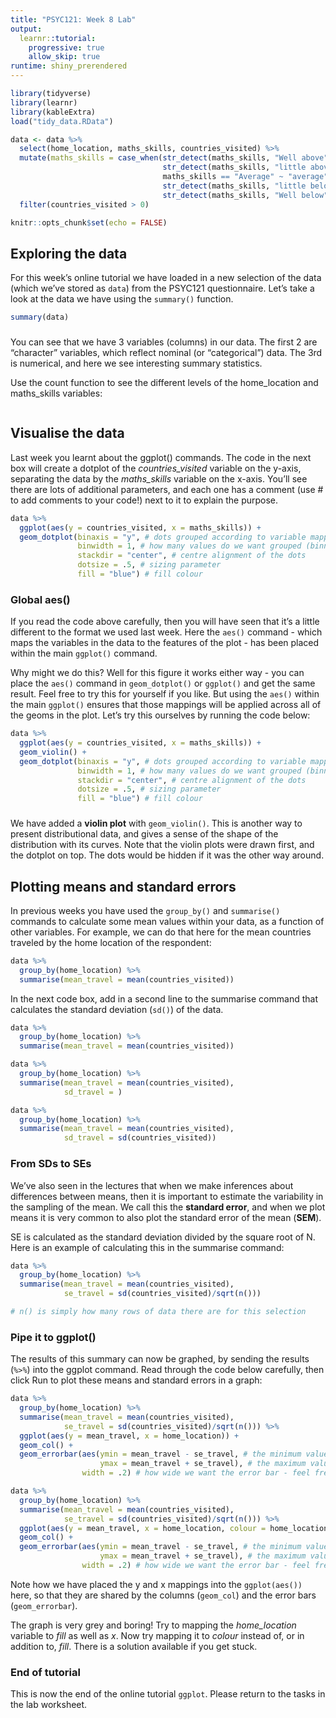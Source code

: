 ```yaml
---
title: "PSYC121: Week 8 Lab"
output: 
  learnr::tutorial:
    progressive: true
    allow_skip: true
runtime: shiny_prerendered
---
```


```r
library(tidyverse)
library(learnr)
library(kableExtra)
load("tidy_data.RData")

data <- data %>%
  select(home_location, maths_skills, countries_visited) %>%
  mutate(maths_skills = case_when(str_detect(maths_skills, "Well above") ~ "above",
                                  str_detect(maths_skills, "little above") ~ "above",
                                  maths_skills == "Average" ~ "average",
                                  str_detect(maths_skills, "little below") ~ "below",
                                  str_detect(maths_skills, "Well below") ~ "below")) %>% 
  filter(countries_visited > 0)

knitr::opts_chunk$set(echo = FALSE)
```

## Exploring the data

For this week's online tutorial we have loaded in a new selection of the data (which we've stored as `data`) from the PSYC121 questionnaire. Let's take a look at the data we have using the `summary()` function. 

```r

summary(data)

```

###

You can see that we have 3 variables (columns) in our data. The first 2 are "character" variables, which reflect nominal (or "categorical") data. The 3rd is numerical, and here we see interesting summary statistics. 

Use the count function to see the different levels of the home_location and maths_skills variables:

```r

```

## Visualise the data

Last week you learnt about the ggplot() commands. The code in the next box will create a dotplot of the *countries_visited* variable on the y-axis, separating the data by the *maths_skills* variable on the x-axis. You'll see there are lots of additional parameters, and each one has a comment (use # to add comments to your code!) next to it to explain the purpose.

```r

data %>% 
  ggplot(aes(y = countries_visited, x = maths_skills)) +
  geom_dotplot(binaxis = "y", # dots grouped according to variable mapped to y
               binwidth = 1, # how many values do we want grouped (binned) together
               stackdir = "center", # centre alignment of the dots
               dotsize = .5, # sizing parameter
               fill = "blue") # fill colour

```

### Global aes()

If you read the code above carefully, then you will have seen that it's a little different to the format we used last week. Here the `aes()` command - which maps the variables in the data to the features of the plot - has been placed within the main `ggplot()` command. 

Why might we do this? Well for this figure it works either way - you can place the `aes()` command in `geom_dotplot()` or `ggplot()` and get the same result. Feel free to try this for yourself if you like. But using the `aes()` within the main `ggplot()` ensures that those mappings will be applied across all of the geoms in the plot. Let's try this ourselves by running the code below:

```r

data %>% 
  ggplot(aes(y = countries_visited, x = maths_skills)) +
  geom_violin() +
  geom_dotplot(binaxis = "y", # dots grouped according to variable mapped to y
               binwidth = 1, # how many values do we want grouped (binned) together
               stackdir = "center", # centre alignment of the dots
               dotsize = .5, # sizing parameter
               fill = "blue") # fill colour

```
###

We have added a **violin plot** with `geom_violin()`. This is another way to present distributional data, and gives a sense of the shape of the distribution with its curves. Note that the violin plots were drawn first, and the dotplot on top. The dots would be hidden if it was the other way around.

## Plotting means and standard errors

In previous weeks you have used the `group_by()` and `summarise()` commands to calculate some mean values within your data, as a function of other variables. For example, we can do that here for the mean countries traveled by the home location of the respondent:

```r

data %>% 
  group_by(home_location) %>% 
  summarise(mean_travel = mean(countries_visited))


```

In the next code box, add in a second line to the summarise command that calculates the standard deviation (`sd()`) of the data.

```r

data %>% 
  group_by(home_location) %>% 
  summarise(mean_travel = mean(countries_visited))


```

```r

data %>% 
  group_by(home_location) %>% 
  summarise(mean_travel = mean(countries_visited),
            sd_travel = )


```

```r

data %>% 
  group_by(home_location) %>% 
  summarise(mean_travel = mean(countries_visited),
            sd_travel = sd(countries_visited))


```

### From SDs to SEs

We've also seen in the lectures that when we make inferences about differences between means, then it is important to estimate the variability in the sampling of the mean. We call this the **standard error**, and when we plot means it is very common to also plot the standard error of the mean (**SEM**). 

SE is calculated as the standard deviation divided by the square root of N. Here is an example of calculating this in the summarise command: 

```r

data %>% 
  group_by(home_location) %>% 
  summarise(mean_travel = mean(countries_visited),
            se_travel = sd(countries_visited)/sqrt(n())) 

# n() is simply how many rows of data there are for this selection


```

### Pipe it to ggplot()

The results of this summary can now be graphed, by sending the results (`%>%`) into the ggplot command. Read through the code below carefully, then click Run to plot these means and standard errors in a graph:

```r

data %>% 
  group_by(home_location) %>% 
  summarise(mean_travel = mean(countries_visited),
            se_travel = sd(countries_visited)/sqrt(n())) %>% 
  ggplot(aes(y = mean_travel, x = home_location)) +
  geom_col() +
  geom_errorbar(aes(ymin = mean_travel - se_travel, # the minimum value for the error bar
                    ymax = mean_travel + se_travel), # the maximum value for the error bar
                width = .2) # how wide we want the error bar - feel free to change this.


```

```r

data %>% 
  group_by(home_location) %>% 
  summarise(mean_travel = mean(countries_visited),
            se_travel = sd(countries_visited)/sqrt(n())) %>% 
  ggplot(aes(y = mean_travel, x = home_location, colour = home_location, fill = home_location)) +
  geom_col() +
  geom_errorbar(aes(ymin = mean_travel - se_travel, # the minimum value for the error bar
                    ymax = mean_travel + se_travel), # the maximum value for the error bar
                width = .2) # how wide we want the error bar - feel free to change this.


```

Note how we have placed the y and x mappings into the `ggplot(aes())` here, so that they are shared by the columns (`geom_col`) and the error bars (`geom_errorbar`). 

The graph is very grey and boring! Try to mapping the *home_location* variable to *fill* as well as *x*. Now try mapping it to *colour* instead of, or in addition to, *fill*. There is a solution available if you get stuck.

### End of tutorial

This is now the end of the online tutorial `ggplot`. Please return to the tasks in the lab worksheet.




